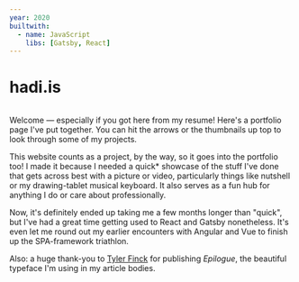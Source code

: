 ```yaml
---
year: 2020
builtwith:
  - name: JavaScript
    libs: [Gatsby, React]
---
```


# hadi.is

<Image n="sitehome" float="right" />

Welcome — especially if you got here from my resume! Here's a portfolio page I've put together. You can hit
the arrows or the thumbnails up top to look through some of my projects.

This website counts as a project, by the way, so it goes into the portfolio too! I made it because I needed
a quick\* showcase of the stuff I've done that gets across best with a picture or video, particularly things
like <ArticleLink n="nutshell">nutshell</ArticleLink> or my <ArticleLink n="wacomophone">drawing-tablet
musical keyboard</ArticleLink>. It also serves as a fun hub for anything I do or care about professionally.

Now, it's definitely ended up taking me a few months longer than "quick", but I've had a great time
getting used to React and Gatsby nonetheless. It's even let me round out my earlier encounters with
<ArticleLink n="booksy">Angular</ArticleLink> and <ArticleLink n="lebnxyz">Vue</ArticleLink> to finish
up the SPA-framework triathlon.

Also: a huge thank-you to [Tyler Finck](https://tylerfinck.com) for publishing *Epilogue*,
the beautiful typeface I'm using in my article bodies.
